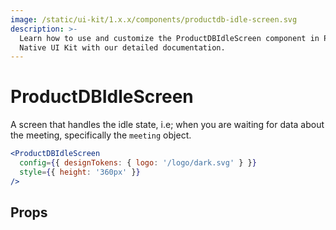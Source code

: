 ```yaml
---
image: /static/ui-kit/1.x.x/components/productdb-idle-screen.svg
description: >-
  Learn how to use and customize the ProductDBIdleScreen component in ProductDB's React
  Native UI Kit with our detailed documentation.
---
```


# ProductDBIdleScreen

A screen that handles the idle state, i.e; when you are waiting for data about
the meeting, specifically the `meeting` object.

```jsx
<ProductDBIdleScreen
  config={{ designTokens: { logo: '/logo/dark.svg' } }}
  style={{ height: '360px' }}
/>
```

## Props

<PropsTable of="productdb-idle-screen" />

<head>
  <title>React Native UI Kit ProductDBIdleScreen</title>
</head>
